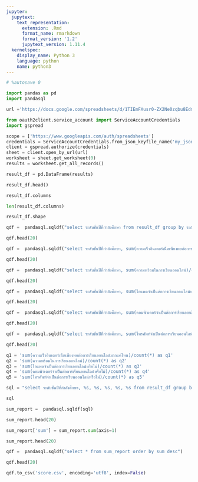 ```yaml
---
jupyter:
  jupytext:
    text_representation:
      extension: .Rmd
      format_name: rmarkdown
      format_version: '1.2'
      jupytext_version: 1.11.4
  kernelspec:
    display_name: Python 3
    language: python
    name: python3
---
```


```python
# %autosave 0
```

```python
import pandas as pd
import pandasql
```

```python
url ='https://docs.google.com/spreadsheets/d/1TIEmFXusr0-ZX2Ne0zqbu8EdmBPLdVi-e_vRYsnx5XQ/edit#gid=1755621245'
```

```python
from oauth2client.service_account import ServiceAccountCredentials
import gspread
```

```python
scope = ['https://www.googleapis.com/auth/spreadsheets']
credentials = ServiceAccountCredentials.from_json_keyfile_name('my_json_file.json', scope)
client = gspread.authorize(credentials)
sheet = client.open_by_url(url)
worksheet = sheet.get_worksheet(0)
results = worksheet.get_all_records()
```

```python
result_df = pd.DataFrame(results)
```

```python
result_df.head()
```

```python
result_df.columns
```

```python
len(result_df.columns)
```

```python
result_df.shape
```

```python
qdf =  pandasql.sqldf("select ระดับชั้นปีที่กำลังศึกษา from result_df group by ระดับชั้นปีที่กำลังศึกษา")

qdf.head(20)
```

```python
qdf =  pandasql.sqldf("select ระดับชั้นปีที่กำลังศึกษา, sum(ความเร็วอินเตอร์เน็ตเพียงพอต่อการเรียนออนไลน์มากแค่ไหน)/count(*) as q1 from result_df group by ระดับชั้นปีที่กำลังศึกษา")

qdf.head(20)
```

```python
qdf =  pandasql.sqldf("select ระดับชั้นปีที่กำลังศึกษา, sum(ความพร้อมในการเรียนออนไลน์)/count(*) as q2 from result_df group by ระดับชั้นปีที่กำลังศึกษา")

qdf.head(20)
```

```python
qdf =  pandasql.sqldf("select ระดับชั้นปีที่กำลังศึกษา, sum(ไอแพดจำเป็นต่อการเรียนออนไลน์หรือไม่)/count(*) as q3 from result_df group by ระดับชั้นปีที่กำลังศึกษา")

qdf.head(20)
```

```python
qdf =  pandasql.sqldf("select ระดับชั้นปีที่กำลังศึกษา, sum(คอมพิวเตอร์จำเป็นต่อการเรียนออนไลน์หรือไม่)/count(*) as q4 from result_df group by ระดับชั้นปีที่กำลังศึกษา")

qdf.head(20)
```

```python
qdf =  pandasql.sqldf("select ระดับชั้นปีที่กำลังศึกษา, sum(โทรศัพท์จำเป็นต่อการเรียนออนไลน์หรือไม่)/count(*) as q5 from result_df group by ระดับชั้นปีที่กำลังศึกษา")

qdf.head(20)
```

```python
q1 = 'sum(ความเร็วอินเตอร์เน็ตเพียงพอต่อการเรียนออนไลน์มากแค่ไหน)/count(*) as q1'
q2 = 'sum(ความพร้อมในการเรียนออนไลน์)/count(*) as q2'
q3 = 'sum(ไอแพดจำเป็นต่อการเรียนออนไลน์หรือไม่)/count(*) as q3'
q4 = 'sum(คอมพิวเตอร์จำเป็นต่อการเรียนออนไลน์หรือไม่)/count(*) as q4'
q5 = 'sum(โทรศัพท์จำเป็นต่อการเรียนออนไลน์หรือไม่)/count(*) as q5'
```

```python
sql = "select ระดับชั้นปีที่กำลังศึกษา, %s, %s, %s, %s, %s from result_df group by ระดับชั้นปีที่กำลังศึกษา" % (q1, q2, q3, q4, q5)
```

```python
sql
```

```python
sum_report =  pandasql.sqldf(sql)

sum_report.head(20)
```

```python
sum_report['sum'] = sum_report.sum(axis=1)
```

```python
sum_report.head(20)
```

```python
qdf =  pandasql.sqldf("select * from sum_report order by sum desc")

qdf.head(20)
```

```python
qdf.to_csv('score.csv', encoding='utf8', index=False)
```

```python

```

